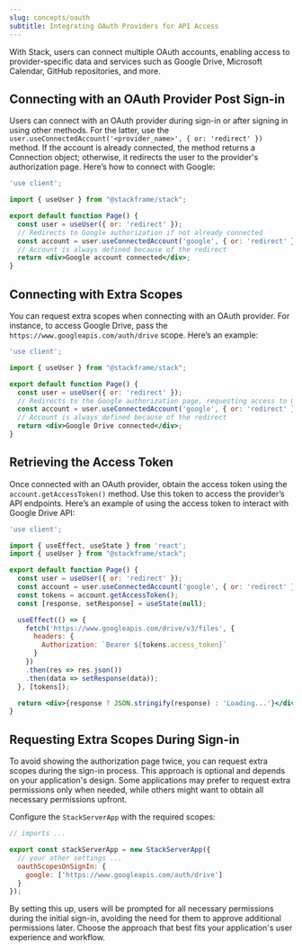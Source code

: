 ```yaml
---
slug: concepts/oauth
subtitle: Integrating OAuth Providers for API Access
---
```


With Stack, users can connect multiple OAuth accounts, enabling access to provider-specific data and services such as Google Drive, Microsoft Calendar, GitHub repositories, and more.

## Connecting with an OAuth Provider Post Sign-in

Users can connect with an OAuth provider during sign-in or after signing in using other methods. For the latter, use the `user.useConnectedAccount('<provider_name>', { or: 'redirect' })` method. If the account is already connected, the method returns a Connection object; otherwise, it redirects the user to the provider's authorization page. Here’s how to connect with Google:

```jsx
'use client';

import { useUser } from "@stackframe/stack";

export default function Page() {
  const user = useUser({ or: 'redirect' });
  // Redirects to Google authorization if not already connected
  const account = user.useConnectedAccount('google', { or: 'redirect' });
  // Account is always defined because of the redirect
  return <div>Google account connected</div>;
}
```

## Connecting with Extra Scopes

You can request extra scopes when connecting with an OAuth provider. For instance, to access Google Drive, pass the `https://www.googleapis.com/auth/drive` scope. Here’s an example:

```jsx
'use client';

import { useUser } from "@stackframe/stack";

export default function Page() {
  const user = useUser({ or: 'redirect' });
  // Redirects to the Google authorization page, requesting access to Google Drive
  const account = user.useConnectedAccount('google', { or: 'redirect' });
  // Account is always defined because of the redirect
  return <div>Google Drive connected</div>;
}
```

## Retrieving the Access Token

Once connected with an OAuth provider, obtain the access token using the `account.getAccessToken()` method. Use this token to access the provider’s API endpoints. Here’s an example of using the access token to interact with Google Drive API:

```jsx
'use client';

import { useEffect, useState } from 'react';
import { useUser } from "@stackframe/stack";

export default function Page() {
  const user = useUser({ or: 'redirect' });
  const account = user.useConnectedAccount('google', { or: 'redirect' });
  const tokens = account.getAccessToken();
  const [response, setResponse] = useState(null);

  useEffect(() => {
    fetch('https://www.googleapis.com/drive/v3/files', {
      headers: {
        Authorization: `Bearer ${tokens.access_token}`
      }
    })
    .then(res => res.json())
    .then(data => setResponse(data));
  }, [tokens]);

  return <div>{response ? JSON.stringify(response) : 'Loading...'}</div>;
}
```

## Requesting Extra Scopes During Sign-in

To avoid showing the authorization page twice, you can request extra scopes during the sign-in process. This approach is optional and depends on your application's design. Some applications may prefer to request extra permissions only when needed, while others might want to obtain all necessary permissions upfront.

Configure the `StackServerApp` with the required scopes:

```jsx title='stack.ts'
// imports ...

export const stackServerApp = new StackServerApp({
  // your other settings ...
  oauthScopesOnSignIn: {
    google: ['https://www.googleapis.com/auth/drive']
  }
});
```

By setting this up, users will be prompted for all necessary permissions during the initial sign-in, avoiding the need for them to approve additional permissions later. Choose the approach that best fits your application's user experience and workflow.